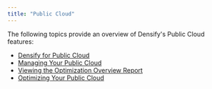 ```yaml
---
title: "Public Cloud"
---
```


The following topics provide an overview of Densify's Public Cloud features:

- [Densify for Public Cloud](/docs/WebHelp_Densify_Cloud/Content/Densify_Com/Personas_CloudEngineers)
- [Managing Your Public Cloud](/docs/WebHelp_Densify_Cloud/Content/Densify_Com/Managing_Your_Public_Cloud)
- [Viewing the Optimization Overview Report](/docs/WebHelp_Densify_Cloud/Content/Densify_Com/Viewing_the_Optimization_Overview_Report)
- [Optimizing Your Public Cloud](/docs/WebHelp_Densify_Cloud/Content/Densify_Com/Optimizing_Your_Public_Cloud)